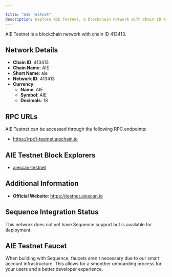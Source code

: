 ```yaml
---

title: "AIE Testnet"
description: Explore AIE Testnet, a blockchain network with chain ID 413413. Learn about its native currency, AIE, and how to interact with the network.
---
```




AIE Testnet is a blockchain network with chain ID 413413.

## Network Details

- **Chain ID**: 413413
- **Chain Name**: AIE
- **Short Name**: aie
- **Network ID**: 413413
- **Currency**: 
  - **Name**: AIE
  - **Symbol**: AIE
  - **Decimals**: 18

## RPC URLs

AIE Testnet can be accessed through the following RPC endpoints:

- https://rpc1-testnet.aiechain.io

## AIE Testnet Block Explorers

- [aiescan-testnet](https://testnet.aiescan.io)

## Additional Information

- **Official Website**: https://testnet.aiescan.io

## Sequence Integration Status

This network does not yet have Sequence support but is available for deployment.

## AIE Testnet Faucet

When building with Sequence, faucets aren't necessary due to our smart account infrastructure. This allows for a smoother onboarding process for your users and a better developer experience.
